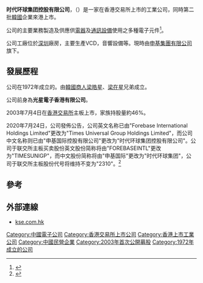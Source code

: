 '''时代环球集团控股有限公司'''，（{{sehk|2310}}）是一家在香港交易所上市的工業公司，同時第二批[[韓國|韓國]]企業來港上市。

公司的主要業務製造及供應供[[電器|電器]]及[[通訊設備|通訊設備]]使用之多種電子元件<ref>{{Cite web |url=http://www.kse.com.hk/kse/b5/aboutus.php |title=申基國際控股有限公司簡介 |access-date=2014-08-01 |archive-url=https://web.archive.org/web/20140810155727/http://www.kse.com.hk/kse/b5/aboutus.php |archive-date=2014-08-10 |dead-url=yes }}</ref>。

公司工廠位於[[深圳|深圳]]廠房，主要生產VCD，音響設備等。現時由[[申基集團有限公司|申基集團有限公司]]旗下。
==發展歷程==
公司在1972年成立的。由[[韓國|韓國]][[商人|商人]][[梁皓星|梁皓星]]、[[梁在星|梁在星]]兄弟成立。

公司前身為'''光星電子香港有限公司'''。

2003年7月4日在[[香港交易所|香港交易所]]主板上市，家族持股量約46%。

2020年7月24日，公司發佈公告，公司英文名称已由"Forebase International Holdings Limited"更改为"Times Universal Group Holdings Limited"，而公司中文名称则已由"申基国际控股有限公司"更改为"时代环球集团控股有限公司"。公司于联交所主板买卖股份英文股份简称将由"FOREBASEINTL"更改为"TIMESUNIGP"，而中文股份简称将由"申基国际"更改为"时代环球集团"，公司于联交所主板股份代号将维持不变为"2310"。<ref>{{cite news |title=申基国际(02310.HK)更名为"时代环球集团控股有限公司" |url=https://finance.sina.com.cn/roll/2020-07-24/doc-iivhuipn4923248.shtml |work=格隆汇 |publisher=新浪財經 |date=2020年07月24日 19:52}}</ref>

==參考==
{{reflist}}

== 外部連線 ==
* [https://web.archive.org/web/20080703223303/http://www.kse.com.hk/ kse.com.hk]
{{HK-corp-stub}}

[[Category:中國電子公司|Category:中國電子公司]]
[[Category:香港交易所上市公司|Category:香港交易所上市公司]]
[[Category:香港上市工業公司|Category:香港上市工業公司]]
[[Category:中國民營企業|Category:中國民營企業]]
[[Category:2003年首次公開募股|Category:2003年首次公開募股]]
[[Category:1972年成立的公司|Category:1972年成立的公司]]